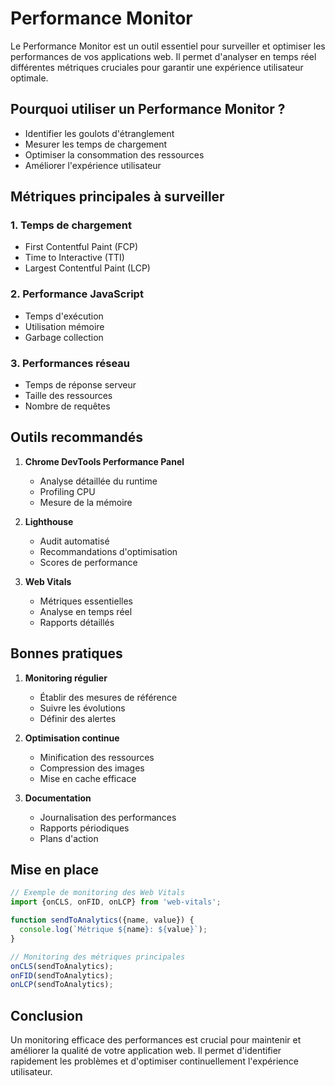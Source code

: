 
# Performance Monitor

Le Performance Monitor est un outil essentiel pour surveiller et optimiser les performances de vos applications web. Il permet d'analyser en temps réel différentes métriques cruciales pour garantir une expérience utilisateur optimale.

## Pourquoi utiliser un Performance Monitor ?

- Identifier les goulots d'étranglement
- Mesurer les temps de chargement
- Optimiser la consommation des ressources
- Améliorer l'expérience utilisateur

## Métriques principales à surveiller

### 1. Temps de chargement
- First Contentful Paint (FCP)
- Time to Interactive (TTI)
- Largest Contentful Paint (LCP)

### 2. Performance JavaScript
- Temps d'exécution
- Utilisation mémoire
- Garbage collection

### 3. Performances réseau
- Temps de réponse serveur
- Taille des ressources
- Nombre de requêtes

## Outils recommandés

1. **Chrome DevTools Performance Panel**
   - Analyse détaillée du runtime
   - Profiling CPU
   - Mesure de la mémoire

2. **Lighthouse**
   - Audit automatisé
   - Recommandations d'optimisation
   - Scores de performance

3. **Web Vitals**
   - Métriques essentielles
   - Analyse en temps réel
   - Rapports détaillés

## Bonnes pratiques

1. **Monitoring régulier**
   - Établir des mesures de référence
   - Suivre les évolutions
   - Définir des alertes

2. **Optimisation continue**
   - Minification des ressources
   - Compression des images
   - Mise en cache efficace

3. **Documentation**
   - Journalisation des performances
   - Rapports périodiques
   - Plans d'action

## Mise en place

```js copy
// Exemple de monitoring des Web Vitals
import {onCLS, onFID, onLCP} from 'web-vitals';

function sendToAnalytics({name, value}) {
  console.log(`Métrique ${name}: ${value}`);
}

// Monitoring des métriques principales
onCLS(sendToAnalytics);
onFID(sendToAnalytics);
onLCP(sendToAnalytics);
```

## Conclusion

Un monitoring efficace des performances est crucial pour maintenir et améliorer la qualité de votre application web. Il permet d'identifier rapidement les problèmes et d'optimiser continuellement l'expérience utilisateur.

